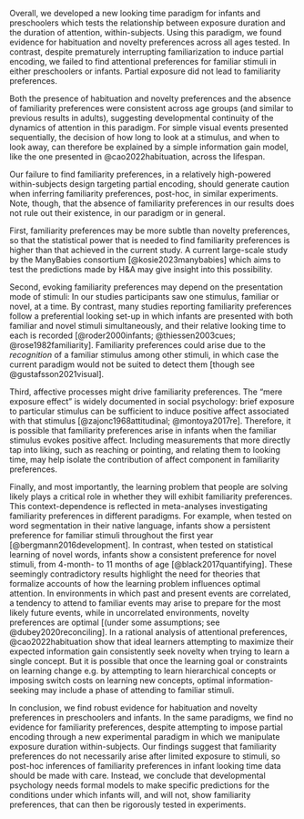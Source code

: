 Overall, we developed a new looking time paradigm for infants and preschoolers which tests the relationship between exposure duration and the duration of attention, within-subjects. Using this paradigm, we found evidence for habituation and novelty preferences across all ages tested. In contrast, despite prematurely interrupting familiarization to induce partial encoding, we failed to find attentional preferences for familiar stimuli in either preschoolers or infants. Partial exposure did not lead to familiarity preferences. 

Both the presence of habituation and novelty preferences and the absence of familiarity preferences were consistent across age groups (and similar to previous results in adults), suggesting developmental continuity of the dynamics of attention in this paradigm. For simple visual events presented sequentially, the decision of how long to look at a stimulus, and when to look away, can therefore be explained by a simple information gain model, like the one presented in @cao2022habituation, across the lifespan. 

Our failure to find familiarity preferences, in a relatively high-powered within-subjects design targeting partial encoding, should generate caution when inferring familiarity preferences, post-hoc, in similar experiments. Note, though, that the absence of familiarity preferences in our results does not rule out their existence, in our paradigm or in general. 

First, familiarity preferences may be more subtle than novelty preferences, so that the statistical power that is needed to find familiarity preferences is higher than that achieved in the current study. A current large-scale study by the ManyBabies consortium [@kosie2023manybabies] which aims to test the predictions made by H&A may give insight into this possibility.  

Second, evoking familiarity preferences may depend on the presentation mode of stimuli: In our studies participants saw one stimulus, familiar or novel, at a time. By contrast, many studies reporting familiarity preferences follow a preferential looking set-up in which infants are presented with both familiar and novel stimuli simultaneously, and their relative looking time to each is recorded [@roder2000infants; @thiessen2003cues; @rose1982familiarity]. Familiarity preferences could arise due to the *recognition* of a familiar stimulus among other stimuli, in which case the current paradigm would not be suited to detect them [though see @gustafsson2021visual].

Third, affective processes might drive familiarity preferences. The “mere exposure effect” is widely documented in social psychology: brief exposure to particular stimulus can be sufficient to induce positive affect associated with that stimulus [@zajonc1968attitudinal; @montoya2017re]. Therefore, it is possible that familiarity preferences arise in infants when the familiar stimulus evokes positive affect. Including measurements that more directly tap into liking, such as reaching or pointing, and relating them to looking time, may help isolate the contribution of affect component in familiarity preferences.

Finally, and most importantly, the learning problem that people are solving likely plays a critical role in whether they will exhibit familiarity preferences. This context-dependence is reflected in meta-analyses investigating familiarity preferences in different paradigms. For example, when tested on word segmentation in their native language, infants show a persistent preference for familiar stimuli throughout the first year [@bergmann2016development]. In contrast, when tested on statistical learning of novel words, infants show a consistent preference for novel stimuli, from 4-month- to 11 months of age [@black2017quantifying]. These seemingly contradictory results highlight the need for theories that formalize accounts of how the learning problem influences optimal attention. In environments in which past and present events are correlated, a tendency to attend to familiar events may arise to prepare for the most likely future events, while in uncorrelated environments, novelty preferences are optimal [(under some assumptions; see @dubey2020reconciling]. In a rational analysis of attentional preferences, @cao2022habituation show that ideal learners attempting to maximize their expected information gain consistently seek novelty when trying to learn a single concept. But it is possible that once the learning goal or constraints on learning change e.g. by attempting to learn hierarchical concepts or imposing switch costs on learning new concepts, optimal information-seeking may include a phase of attending to familiar stimuli.

In conclusion, we find robust evidence for habituation and novelty preferences in preschoolers and infants. In the same paradigms, we find no evidence for familiarity preferences, despite attempting to impose partial encoding through a new experimental paradigm in which we manipulate exposure duration within-subjects. Our findings suggest that familiarity preferences do not necessarily arise after limited exposure to stimuli, so post-hoc inferences of familiarity preferences in infant looking time data should be made with care. Instead, we conclude that developmental psychology needs formal models to make specific predictions for the conditions under which infants will, and will not, show familiarity preferences, that can then be rigorously tested in experiments. 